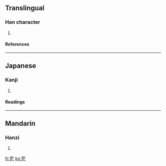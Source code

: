 ==Translingual==
===Han character===
{{Han char|rad=乙|as=07|sn=8|four=|canj=手中弓 (QLN)}}
# {{defn|Han}}
====References====
{{Han ref|kx=0084.180|dkj=00191|dj=0171.230|hdz=10054.010|uh=4E74|ud=20084}}
----
==Japanese==
===Kanji===
{{ja-kanji|grade=|rs=乙07}}
# {{defn|Japanese}}
====Readings====
{{ja-readings|on=[[せつ]] (setsu), [[ぜち]] (zechi)|kun=[[ひねる]] (hineru)}}
----
==Mandarin==
===Hanzi===
{{cmn-hanzi|pin=[[xué]] (xue2)|wg=hsüeh<sup>2</sup>}}
# {{defn|Mandarin}}

[[fr:乴]]
[[ko:乴]]